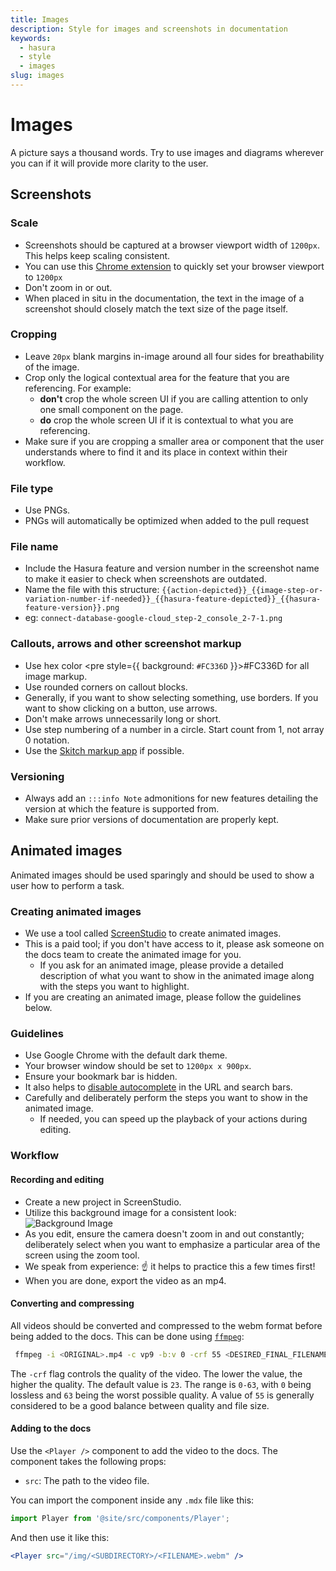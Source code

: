 ```yaml
---
title: Images
description: Style for images and screenshots in documentation
keywords:
  - hasura
  - style
  - images
slug: images
---
```


# Images

A picture says a thousand words. Try to use images and diagrams wherever you can if it will provide more clarity to the
user.

## Screenshots

### Scale

- Screenshots should be captured at a browser viewport width of `1200px`. This helps keep scaling consistent.
- You can use this
  [Chrome extension](https://chrome.google.com/webstore/detail/window-resizer/kkelicaakdanhinjdeammmilcgefonfh?hl=en) to
  quickly set your browser viewport to `1200px`
- Don't zoom in or out.
- When placed in situ in the documentation, the text in the image of a screenshot should closely match the text size of
  the page itself.

### Cropping

- Leave `20px` blank margins in-image around all four sides for breathability of the image.
- Crop only the logical contextual area for the feature that you are referencing. For example:
  - **don't** crop the whole screen UI if you are calling attention to only one small component on the page.
  - **do** crop the whole screen UI if it is contextual to what you are referencing.
- Make sure if you are cropping a smaller area or component that the user understands where to find it and its place in
  context within their workflow.

### File type

- Use PNGs.
- PNGs will automatically be optimized when added to the pull request

### File name

- Include the Hasura feature and version number in the screenshot name to make it easier to check when screenshots are
  outdated.
- Name the file with this structure:
  `{{action-depicted}}_{{image-step-or-variation-number-if-needed}}_{{hasura-feature-depicted}}_{{hasura-feature-version}}.png`
- eg: `connect-database-google-cloud_step-2_console_2-7-1.png`

### Callouts, arrows and other screenshot markup

- Use hex color <pre style={{ background: `#FC336D` }}>#FC336D</pre> for all image markup.
- Use rounded corners on callout blocks.
- Generally, if you want to show selecting something, use borders. If you want to show clicking on a button, use arrows.
- Don't make arrows unnecessarily long or short.
- Use step numbering of a number in a circle. Start count from 1, not array 0 notation.
- Use the [Skitch markup app](https://evernote.com/products/skitch) if possible.

### Versioning

- Always add an `:::info Note` admonitions for new features detailing the version at which the feature is supported
  from.
- Make sure prior versions of documentation are properly kept.

## Animated images

Animated images should be used sparingly and should be used to show a user how to perform a task.

### Creating animated images

- We use a tool called [ScreenStudio](https://www.screen.studio/) to create animated images.
- This is a paid tool; if you don't have access to it, please ask someone on the docs team to create the animated image
  for you.
  - If you ask for an animated image, please provide a detailed description of what you want to show in the animated
    image along with the steps you want to highlight.
- If you are creating an animated image, please follow the guidelines below.

### Guidelines

- Use Google Chrome with the default dark theme.
- Your browser window should be set to `1200px x 900px`.
- Ensure your bookmark bar is hidden.
- It also helps to
  [disable autocomplete](https://support.iclasspro.com/hc/en-us/articles/218569268-How-Do-I-Disable-or-Clear-AutoFill-AutoComplete-Information-)
  in the URL and search bars.
- Carefully and deliberately perform the steps you want to show in the animated image.
  - If needed, you can speed up the playback of your actions during editing.

### Workflow

#### Recording and editing

- Create a new project in ScreenStudio.
- Utilize this background image for a consistent look:
  ![Background Image](https://user-images.githubusercontent.com/94021366/226903753-3958eb19-bd3f-4890-9743-5a4a3f03502d.jpg)
- As you edit, ensure the camera doesn't zoom in and out constantly; deliberately select when you want to emphasize a
  particular area of the screen using the zoom tool.
- We speak from experience: ☝️ it helps to practice this a few times first!
- When you are done, export the video as an mp4.

#### Converting and compressing

All videos should be converted and compressed to the webm format before being added to the docs. This can be done using
[`ffmpeg`](https://ffmpeg.org/):

```bash
 ffmpeg -i <ORIGINAL>.mp4 -c vp9 -b:v 0 -crf 55 <DESIRED_FINAL_FILENAME>.webm
```

The `-crf` flag controls the quality of the video. The lower the value, the higher the quality. The default value is
`23`. The range is `0-63`, with `0` being lossless and `63` being the worst possible quality. A value of `55` is
generally considered to be a good balance between quality and file size.

#### Adding to the docs

Use the `<Player />` component to add the video to the docs. The component takes the following props:

- `src`: The path to the video file.

You can import the component inside any `.mdx` file like this:

```jsx
import Player from '@site/src/components/Player';
```

And then use it like this:

```jsx
<Player src="/img/<SUBDIRECTORY>/<FILENAME>.webm" />
```
